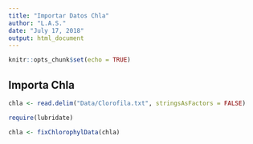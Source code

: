 ```yaml
---
title: "Importar Datos Chla"
author: "L.A.S."
date: "July 17, 2018"
output: html_document
---
```


```r
knitr::opts_chunk$set(echo = TRUE)
```

## Importa Chla

```r

chla <- read.delim("Data/Clorofila.txt", stringsAsFactors = FALSE)

require(lubridate)

chla <- fixChlorophylData(chla)

```
